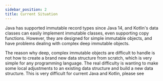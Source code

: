 ```yaml
---
sidebar_position: 2  
title: Current Situation
---
```



Java has supported immutable record types since Java 14, and Kotlin's data classes can easily implement immutable classes, even supporting copy functions. However, they are designed for simple immutable objects, and have problems dealing with complex deep immutable objects.

The reason why deep, complex immutable objects are difficult to handle is not how to create a brand new data structure from scratch, which is very simple for any programming language. The real difficulty is wanting to make some local adjustments to an existing data structure and build a new data structure. This is very difficult for current Java and Kotlin, please see

<ImmutableProblem/>